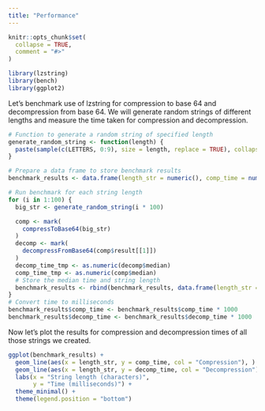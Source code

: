 ```yaml
---
title: "Performance"
---
```


```r
knitr::opts_chunk$set(
  collapse = TRUE,
  comment = "#>"
)
```

```r
library(lzstring)
library(bench)
library(ggplot2)
```

Let's benchmark use of lzstring for compression to base 64 and decompression from base 64. We will generate random strings of different lengths and measure the time taken for compression and decompression.

```r
# Function to generate a random string of specified length
generate_random_string <- function(length) {
  paste(sample(c(LETTERS, 0:9), size = length, replace = TRUE), collapse = "")
}

# Prepare a data frame to store benchmark results
benchmark_results <- data.frame(length_str = numeric(), comp_time = numeric(), decomp_time = numeric())

# Run benchmark for each string length
for (i in 1:100) {
  big_str <- generate_random_string(i * 100)

  comp <- mark(
    compressToBase64(big_str)
  )
  decomp <- mark(
    decompressFromBase64(comp$result[[1]])
  )
  decomp_time_tmp <- as.numeric(decomp$median)
  comp_time_tmp <- as.numeric(comp$median)
  # Store the median time and string length
  benchmark_results <- rbind(benchmark_results, data.frame(length_str = nchar(big_str), comp_time = comp_time_tmp, decomp_time = decomp_time_tmp))
}
# Convert time to milliseconds
benchmark_results$comp_time <- benchmark_results$comp_time * 1000
benchmark_results$decomp_time <- benchmark_results$decomp_time * 1000
```

Now let's plot the results for compression and decompression times of all those strings we created.

```r
ggplot(benchmark_results) +
  geom_line(aes(x = length_str, y = comp_time, col = "Compression"), ) +
  geom_line(aes(x = length_str, y = decomp_time, col = "Decompression")) +
  labs(x = "String length (characters)",
       y = "Time (milliseconds)") +
  theme_minimal() +
  theme(legend.position = "bottom")
```
